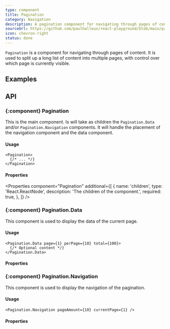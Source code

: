```yaml
---
type: component
title: Pagination
category: Navigation
description: A pagination component for navigating through pages of content.
sourceUrl: https://github.com/paulhalleux/react-playground/blob/main/packages/playground/src/components/Pagination/Pagination.tsx
icon: chevron-right
status: done
---
```


`Pagination` is a component for navigating through pages of content. It is used to split up a long list of content into multiple pages, with control over which page is currently visible.

## Examples

<Example name="components/Navigation/Pagination" />

## API

### \{:component} Pagination

This is the main component. Is will take as children the `Pagination.Data` and/or `Pagination.Navigation` components.
It will handle the placement of the navigation component and the data component.

#### Usage

```tsx
<Pagination>
  {/* ... */}
</Pagination>
```

#### Properties

<Properties component="Pagination" additional={[
  {
    name: 'children',
    type: 'React.ReactNode',
    description: 'The children of the component.',
    required: true,
  },
]} />

### \{:component} Pagination.Data

This component is used to display the data of the current page.

#### Usage

```tsx
<Pagination.Data page={1} perPage={10} total={100}>
  {/* Optional content */}
</Pagination.Data>
```

#### Properties

<Properties component="Pagination.Data"  />

### \{:component} Pagination.Navigation

This component is used to display the navigation of the pagination.

#### Usage

```tsx
<Pagination.Navigation pageAmount={10} currentPage={1} />
```

#### Properties

<Properties component="Pagination.Navigation"  />